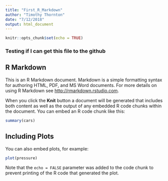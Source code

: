 ```yaml
---
title: "First_R_Markdown"
author: "Timothy Thornton"
date: "7/12/2018"
output: html_document
---
```


```r
knitr::opts_chunk$set(echo = TRUE)
```


### Testing if I can get this file to the github 

## R Markdown

This is an R Markdown document. Markdown is a simple formatting syntax for authoring HTML, PDF, and MS Word documents. For more details on using R Markdown see <http://rmarkdown.rstudio.com>.

When you click the **Knit** button a document will be generated that includes both content as well as the output of any embedded R code chunks within the document. You can embed an R code chunk like this:

```r
summary(cars)
```

## Including Plots

You can also embed plots, for example:

```r
plot(pressure)
```

Note that the `echo = FALSE` parameter was added to the code chunk to prevent printing of the R code that generated the plot.
